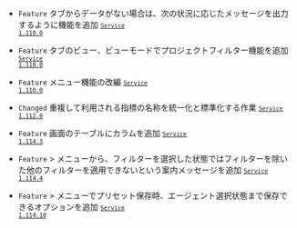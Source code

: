 - <code class="Feature">Feature</code> <Cmdname sid="transaction_log" className="uitext" />タブからデータがない場合は、次の状況に応じたメッセージを出力するように機能を追加 <code class='changelog-service'><a href="../release-notes/service/service-1_110_x"><code class='changelog-service'>Service 1.110.0​</code></a></code>

- <code class="Feature">Feature</code> <Cmdname sid="multi_transaction" className="uitext" />タブの<Cmdname sid="table" className="uitext" />ビュー、<Cmdname sid="BTN06296" className="uitext" />ビューモードでプロジェクトフィルター機能を追加 <code class='changelog-service'><a href="../release-notes/service/service-1_110_x"><code class='changelog-service'>Service 1.110.0​</code></a></code>

- <code class="Feature">Feature</code> <Cmdname sid="application_dashboard" className="uitext" />メニュー機能の改編 <code class='changelog-service'><a href="../release-notes/service/service-1_110_x"><code class='changelog-service'>Service 1.110.0​</code></a></code>

- <code class="Changed">Changed</code> 重複して利用される指標の名称を統一化と標準化する作業 <code class='changelog-service'><a href="../release-notes/service/service-1_112_x"><code class='changelog-service'>Service 1.112.0​</code></a></code>

- <code class="Feature">Feature</code> <Cmdname sid="TTL06209" className="uitext" />画面のテーブルに<Cmdname sid="errClass" className="uitext" />カラムを追加 <code class='changelog-service'><a href="../release-notes/service/service-1_114_x"><code class='changelog-service'>Service 1.114.3​</code></a></code>

- <code class="Feature">Feature</code> <Cmdname sid="side_analysis" className="uitext" /> &gt; <Cmdname sid="side_txSearch" className="uitext" />メニューから、<Cmdname sid="multi_transaction_id" className="uitext" />フィルターを選択した状態では<Cmdname sid="txid" className="uitext" />フィルターを除いた他のフィルターを適用できないという案内メッセージを追加 <code class='changelog-service'><a href="../release-notes/service/service-1_114_x"><code class='changelog-service'>Service 1.114.4​</code></a></code>

- <code class="Feature">Feature</code> <Cmdname sid="side_dashboard" className="uitext" /> &gt; <Cmdname sid="application_dashboard" className="uitext" />メニューでプリセット保存時、エージェント選択状態まで保存できるオプションを追加 <code class='changelog-service'><a href="../release-notes/service/service-1_114_x"><code class='changelog-service'>Service 1.114.10​</code></a></code>

